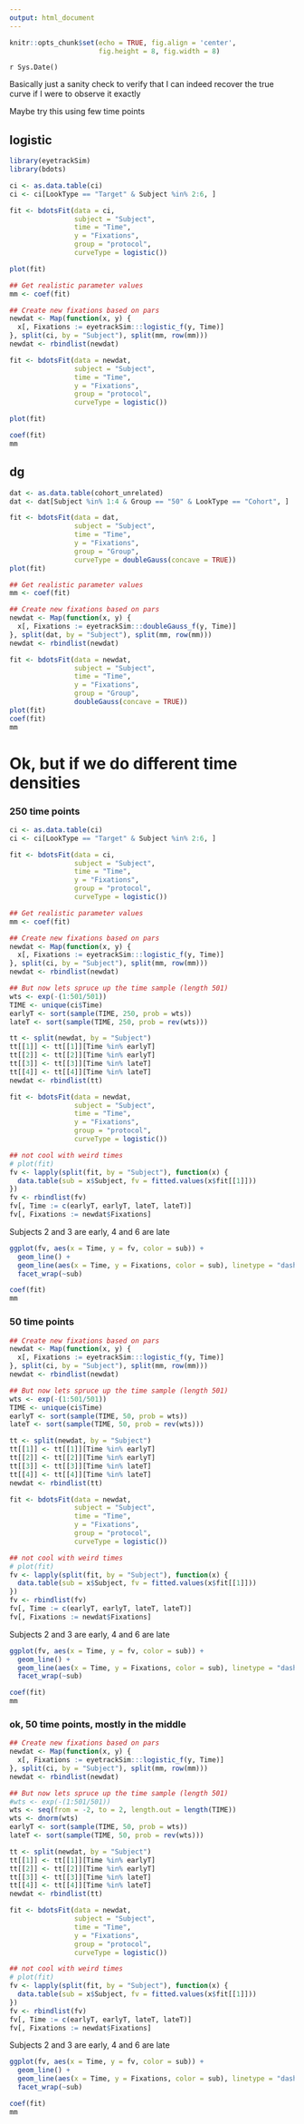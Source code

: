 ```yaml
---
output: html_document
---
```


```r
knitr::opts_chunk$set(echo = TRUE, fig.align = 'center', 
                      fig.height = 8, fig.width = 8)
```

`r Sys.Date()`


Basically just a sanity check to verify that I can indeed recover the true curve if I were to observe it exactly

Maybe try this using few time points

## logistic

```r
library(eyetrackSim)
library(bdots)

ci <- as.data.table(ci)
ci <- ci[LookType == "Target" & Subject %in% 2:6, ]

fit <- bdotsFit(data = ci, 
                subject = "Subject", 
                time = "Time", 
                y = "Fixations", 
                group = "protocol", 
                curveType = logistic())

plot(fit)

## Get realistic parameter values
mm <- coef(fit)

## Create new fixations based on pars
newdat <- Map(function(x, y) {
  x[, Fixations := eyetrackSim:::logistic_f(y, Time)]
}, split(ci, by = "Subject"), split(mm, row(mm)))
newdat <- rbindlist(newdat)

fit <- bdotsFit(data = newdat, 
                subject = "Subject", 
                time = "Time", 
                y = "Fixations", 
                group = "protocol", 
                curveType = logistic())

plot(fit)

coef(fit)
mm
```

## dg

```r
dat <- as.data.table(cohort_unrelated)
dat <- dat[Subject %in% 1:4 & Group == "50" & LookType == "Cohort", ]

fit <- bdotsFit(data = dat, 
                subject = "Subject", 
                time = "Time", 
                y = "Fixations", 
                group = "Group", 
                curveType = doubleGauss(concave = TRUE))
plot(fit)

## Get realistic parameter values
mm <- coef(fit)

## Create new fixations based on pars
newdat <- Map(function(x, y) {
  x[, Fixations := eyetrackSim:::doubleGauss_f(y, Time)]
}, split(dat, by = "Subject"), split(mm, row(mm)))
newdat <- rbindlist(newdat)

fit <- bdotsFit(data = newdat, 
                subject = "Subject", 
                time = "Time", 
                y = "Fixations", 
                group = "Group", 
                doubleGauss(concave = TRUE))
plot(fit)
coef(fit)
mm
```

# Ok, but if we do different time densities

### 250 time points

```r
ci <- as.data.table(ci)
ci <- ci[LookType == "Target" & Subject %in% 2:6, ]

fit <- bdotsFit(data = ci, 
                subject = "Subject", 
                time = "Time", 
                y = "Fixations", 
                group = "protocol", 
                curveType = logistic())

## Get realistic parameter values
mm <- coef(fit)

## Create new fixations based on pars
newdat <- Map(function(x, y) {
  x[, Fixations := eyetrackSim:::logistic_f(y, Time)]
}, split(ci, by = "Subject"), split(mm, row(mm)))
newdat <- rbindlist(newdat)

## But now lets spruce up the time sample (length 501)
wts <- exp(-(1:501/501))
TIME <- unique(ci$Time)
earlyT <- sort(sample(TIME, 250, prob = wts))
lateT <- sort(sample(TIME, 250, prob = rev(wts)))

tt <- split(newdat, by = "Subject")
tt[[1]] <- tt[[1]][Time %in% earlyT]
tt[[2]] <- tt[[2]][Time %in% earlyT]
tt[[3]] <- tt[[3]][Time %in% lateT]
tt[[4]] <- tt[[4]][Time %in% lateT]
newdat <- rbindlist(tt)

fit <- bdotsFit(data = newdat, 
                subject = "Subject", 
                time = "Time", 
                y = "Fixations", 
                group = "protocol", 
                curveType = logistic())

## not cool with weird times
# plot(fit)
fv <- lapply(split(fit, by = "Subject"), function(x) {
  data.table(sub = x$Subject, fv = fitted.values(x$fit[[1]]))
})
fv <- rbindlist(fv)
fv[, Time := c(earlyT, earlyT, lateT, lateT)]
fv[, Fixations := newdat$Fixations]
```

Subjects 2 and 3 are early, 4 and 6 are late

```r
ggplot(fv, aes(x = Time, y = fv, color = sub)) +
  geom_line() + 
  geom_line(aes(x = Time, y = Fixations, color = sub), linetype = "dashed", size = 1) + 
  facet_wrap(~sub)

coef(fit)
mm
```


### 50 time points

```r
## Create new fixations based on pars
newdat <- Map(function(x, y) {
  x[, Fixations := eyetrackSim:::logistic_f(y, Time)]
}, split(ci, by = "Subject"), split(mm, row(mm)))
newdat <- rbindlist(newdat)

## But now lets spruce up the time sample (length 501)
wts <- exp(-(1:501/501))
TIME <- unique(ci$Time)
earlyT <- sort(sample(TIME, 50, prob = wts))
lateT <- sort(sample(TIME, 50, prob = rev(wts)))

tt <- split(newdat, by = "Subject")
tt[[1]] <- tt[[1]][Time %in% earlyT]
tt[[2]] <- tt[[2]][Time %in% earlyT]
tt[[3]] <- tt[[3]][Time %in% lateT]
tt[[4]] <- tt[[4]][Time %in% lateT]
newdat <- rbindlist(tt)

fit <- bdotsFit(data = newdat, 
                subject = "Subject", 
                time = "Time", 
                y = "Fixations", 
                group = "protocol", 
                curveType = logistic())

## not cool with weird times
# plot(fit)
fv <- lapply(split(fit, by = "Subject"), function(x) {
  data.table(sub = x$Subject, fv = fitted.values(x$fit[[1]]))
})
fv <- rbindlist(fv)
fv[, Time := c(earlyT, earlyT, lateT, lateT)]
fv[, Fixations := newdat$Fixations]
```

Subjects 2 and 3 are early, 4 and 6 are late

```r
ggplot(fv, aes(x = Time, y = fv, color = sub)) +
  geom_line() + 
  geom_line(aes(x = Time, y = Fixations, color = sub), linetype = "dashed", size = 1) + 
  facet_wrap(~sub)

coef(fit)
mm
```


### ok, 50 time points, mostly in the middle

```r
## Create new fixations based on pars
newdat <- Map(function(x, y) {
  x[, Fixations := eyetrackSim:::logistic_f(y, Time)]
}, split(ci, by = "Subject"), split(mm, row(mm)))
newdat <- rbindlist(newdat)

## But now lets spruce up the time sample (length 501)
#wts <- exp(-(1:501/501))
wts <- seq(from = -2, to = 2, length.out = length(TIME))
wts <- dnorm(wts)
earlyT <- sort(sample(TIME, 50, prob = wts))
lateT <- sort(sample(TIME, 50, prob = rev(wts)))

tt <- split(newdat, by = "Subject")
tt[[1]] <- tt[[1]][Time %in% earlyT]
tt[[2]] <- tt[[2]][Time %in% earlyT]
tt[[3]] <- tt[[3]][Time %in% lateT]
tt[[4]] <- tt[[4]][Time %in% lateT]
newdat <- rbindlist(tt)

fit <- bdotsFit(data = newdat, 
                subject = "Subject", 
                time = "Time", 
                y = "Fixations", 
                group = "protocol", 
                curveType = logistic())

## not cool with weird times
# plot(fit)
fv <- lapply(split(fit, by = "Subject"), function(x) {
  data.table(sub = x$Subject, fv = fitted.values(x$fit[[1]]))
})
fv <- rbindlist(fv)
fv[, Time := c(earlyT, earlyT, lateT, lateT)]
fv[, Fixations := newdat$Fixations]
```

Subjects 2 and 3 are early, 4 and 6 are late

```r
ggplot(fv, aes(x = Time, y = fv, color = sub)) +
  geom_line() + 
  geom_line(aes(x = Time, y = Fixations, color = sub), linetype = "dashed", size = 1) + 
  facet_wrap(~sub)

coef(fit)
mm
```

